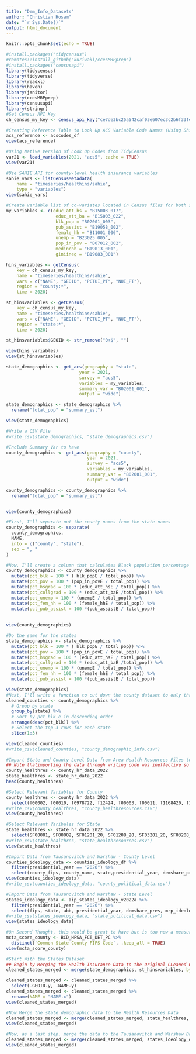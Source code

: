```yaml
---
title: "Dem_Info_Datasets"
author: "Christian Hosam"
date: "`r Sys.Date()`"
output: html_document
---
```


```r
knitr::opts_chunk$set(echo = TRUE)
```


```r
#install.packages("tidycensus")
#remotes::install_github("kuriwaki/ccesMRPprep")
#install.packages("censusapi")
library(tidycensus)
library(tidyverse)
library(readxl)
library(haven)
library(janitor)
library(ccesMRPprep)
library(censusapi)
library(stringr)
#Set Census API Key
ch_census_my_key <- census_api_key("ce7de3bc25a542caf03e607ec3c2b6f33fee1bc3", install = TRUE, overwrite = TRUE)
```

```r
#Creating Reference Table to Look Up ACS Variable Code Names (Using Shiro Kuriwaki CCES Package)
acs_reference <- acscodes_df
view(acs_reference)

#Using Native Version of Look Up Codes from TidyCensus 
var21 <- load_variables(2021, "acs5", cache = TRUE)
view(var21)

#Use SAHIE API for county-level health insurance variables
sahie_vars <- listCensusMetadata(
    name = "timeseries/healthins/sahie", 
    type = "variables")
view(sahie_vars)


```

```r
#Create variable list of co-variates located in Census files for both states and counties
my_variables <- c(educ_att_hs = "B15003_017",
                   educ_att_ba = "B15003_022",
                   blk_pop = "B02001_003",
                   pub_assist = "B19058_002",
                   female_hh = "B11001_006",
                   unemp = "B23025_005",
                   pop_in_pov = "B07012_002",
                   medinchh = "B19013_001",
                   giniineq = "B19083_001")

hins_variables <- getCensus(
    key = ch_census_my_key,
    name = "timeseries/healthins/sahie",
    vars = c("NAME", "GEOID", "PCTUI_PT", "NUI_PT"), 
    region = "county:*", 
    time = 2020)

st_hinsvariables <- getCensus(
    key = ch_census_my_key,
    name = "timeseries/healthins/sahie",
    vars = c("NAME", "GEOID", "PCTUI_PT", "NUI_PT"), 
    region = "state:*", 
    time = 2020)

st_hinsvariables$GEOID <- str_remove("0+$", "") 

view(hins_variables)
view(st_hinsvariables)

state_demographics <- get_acs(geography = "state",
                            year = 2021, 
                            survey = "acs5",
                            variables = my_variables,
                            summary_var = "B02001_001",
                            output = "wide")

state_demographics <- state_demographics %>%
  rename("total_pop" = "summary_est")

view(state_demographics)

#Write a CSV File
#write_csv(state_demographics, "state_demographics.csv")
```

```r
#Include Summary Var to have 
county_demographics <- get_acs(geography = "county",
                               year = 2021,
                               survey = "acs5",
                               variables = my_variables,
                               summary_var = "B02001_001",
                               output = "wide")

county_demographics <- county_demographics %>%
  rename("total_pop" = "summary_est")


view(county_demographics)

```


```r
#First, I'll separate out the county names from the state names
county_demographics <- separate(
  county_demographics,
  NAME,
  into = c("county", "state"),
  sep = ", "
)

#Now, I'll create a column that calculates Black population percentage rather than simple population number
county_demographics <- county_demographics %>%
  mutate(pct_blk = 100 * ( blk_popE / total_pop)) %>%
  mutate(pct_pov = 100 * (pop_in_povE / total_pop)) %>%
  mutate(pct_hsgrad = 100 * (educ_att_hsE / total_pop)) %>%
  mutate(pct_collgrad = 100 * (educ_att_baE /total_pop)) %>%
  mutate(pct_unemp = 100 * (unempE / total_pop)) %>%
  mutate(pct_fem_hh = 100 * (female_hhE / total_pop)) %>%
  mutate(pct_pub_assist = 100 *(pub_assistE / total_pop)) 
  
  
view(county_demographics)

#Do the same for the states 
state_demographics <- state_demographics %>%
  mutate(pct_blk = 100 * ( blk_popE / total_pop)) %>%
  mutate(pct_pov = 100 * (pop_in_povE / total_pop)) %>%
  mutate(pct_hsgrad = 100 * (educ_att_hsE / total_pop)) %>%
  mutate(pct_collgrad = 100 * (educ_att_baE /total_pop)) %>%
  mutate(pct_unemp = 100 * (unempE / total_pop)) %>%
  mutate(pct_fem_hh = 100 * (female_hhE / total_pop)) %>%
  mutate(pct_pub_assist = 100 *(pub_assistE / total_pop))

view(state_demographics)
#Next, I'll write a function to cut down the county dataset to only three counties per state with the counties that have the highest percentage of Black people 
cleaned_counties <- county_demographics %>% 
  # Group by state
  group_by(state) %>% 
  # Sort by pct_blk_e in descending order
  arrange(desc(pct_blk)) %>% 
  # Select the top 3 rows for each state
  slice(1:3)

view(cleaned_counties)
#write_csv(cleaned_counties, "county_demographic_info.csv")
```

```r
#Import State and County Level Data from Area Health Resources Files (data.hrsa.gov)
## Note thatimporting the data through writing code was ineffective so I did it thorugh point-and-click
county_healthres <- county_hr_data_2022
state_healthres <- state_hr_data_2022
head(county_healthres)

#Select Relevant Variables for County
county_healthres <- county_hr_data_2022 %>%
  select(f00002, f00010, f0978722, f12424, f00003, f00011, f1168420, f1256420, f0886820, f1525322, f1212920, f1529520, f1464521)
#write_csv(county_healthres, "county_healthresources.csv")
view(county_healthres)

#Select Relevant Varibales for State
state_healthres <- state_hr_data_2022 %>%
  select(SF00001, SF00002, SF01201_20, SF01208_20, SF03201_20, SF03208_20, SF72099_21, SF04078_20, SF04092_20)
#write_csv(state_healthres, "state_healthresources.csv")
view(state_healthres)
```

```r
#Import Data from Tausanovitch and Warshaw - County Level
counties_ideology_data <- counties_ideology_df %>%
  filter(presidential_year == "2020") %>%
  select(county_fips, county_name, state,presidential_year, demshare_pres, mrp_ideology, mrp_ideology_se, self_ideology, self_ideology_se)
view(counties_ideology_data)
#write_csv(counties_ideology_data, "county_political_data.csv")

#Import Data from Tausanovitch and Warshaw - State Level
states_ideology_data <- aip_states_ideology_v2022a %>%
  filter(presidential_year == "2020") %>%
  select(fips, state, abb, presidential_year, demshare_pres, mrp_ideology, mrp_ideology_se, self_ideology, self_ideology_se)
#write_csv(states_ideology_data, "state_political_data.csv")
view(states_ideology_data)
```

```r
#On Second Thought, this would be great to have but is too new a measure to be useful in this analysis. Future versions of this paper might use this. As it currently stands, the data isn't aggregated at the county level but rather in places that are already designated as HSPA sites so can't be ported directly into the merged dataset.
mcta_score_county <- BCD_HPSA_FCT_DET_PC %>%
  distinct(`Common State County FIPS Code`, .keep_all = TRUE)
view(mcta_score_county)
```

```r
#Start With the States Dataset
## Begin by Merging the Health Insurance Data to the Original CLeaned Counties Data
cleaned_states_merged <- merge(state_demographics, st_hinsvariables, by.x = "GEOID", by.y = "state")

cleaned_states_merged <- cleaned_states_merged %>%
  select(-GEOID.y, -NAME.y)
cleaned_states_merged <- cleaned_states_merged %>%
  rename(NAME = "NAME.x")
view(cleaned_states_merged)

#Now Merge the state demographic data to the Health Resources Data 
cleaned_states_merged <- merge(cleaned_states_merged, state_healthres, by.x = "GEOID", by.y = "SF00001")
view(cleaned_states_merged)

#Now, as a last step, merge the data to the Tausanovitch and Warshaw Data
cleaned_states_merged <- merge(cleaned_states_merged, states_ideology_data, by.x = "GEOID", by.y = "fips")
view(cleaned_states_merged)
```
